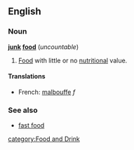 ==English==
===Noun===
'''[[junk]] [[food]]''' (''uncountable'')

# [[Food]] with little or no [[nutritional]] value.

====Translations====
*French: [[malbouffe]] ''f''

===See also===
*[[fast food]]

[[category:Food and Drink]]